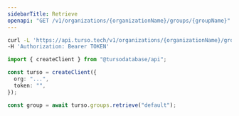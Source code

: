 ```yaml
---
sidebarTitle: Retrieve
openapi: "GET /v1/organizations/{organizationName}/groups/{groupName}"
---
```


<RequestExample>

```bash cURL
curl -L 'https://api.turso.tech/v1/organizations/{organizationName}/groups/{groupName}' \
-H 'Authorization: Bearer TOKEN'
```

```ts Node.js
import { createClient } from "@tursodatabase/api";

const turso = createClient({
  org: "...",
  token: "",
});

const group = await turso.groups.retrieve("default");
```

</RequestExample>
